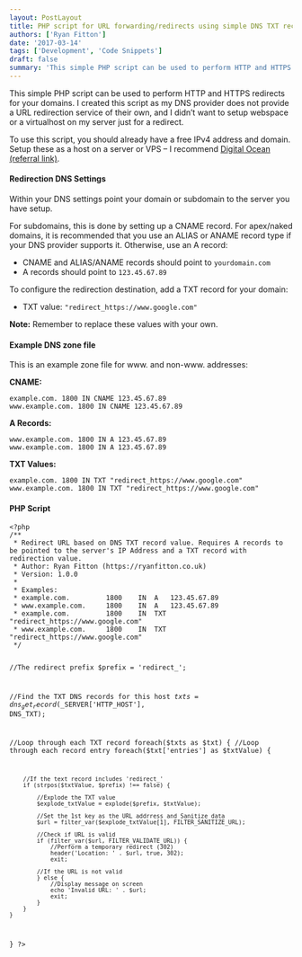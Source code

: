 ```yaml
---
layout: PostLayout
title: PHP script for URL forwarding/redirects using simple DNS TXT records
authors: ['Ryan Fitton']
date: '2017-03-14'
tags: ['Development', 'Code Snippets']
draft: false
summary: 'This simple PHP script can be used to perform HTTP and HTTPS redirects for your domains. I created this script as my DNS provider does not provide a URL redirection service of their own, and I didn&amp;#8217;t want to setup webspace or a virtualhost on my server just for a redirect. To use this script, [&amp;hellip;]'
---
```


<p>This simple PHP script can be used to perform HTTP and HTTPS redirects for your domains. I created this script as my DNS provider does not provide a URL redirection service of their own, and I didn&#8217;t want to setup webspace or a virtualhost on my server just for a redirect.</p>
<p>To use this script, you should already have a free IPv4 address and domain. Setup these as a host on a server or VPS &#8211; I recommend <a href="https://m.do.co/c/fbe5f1c0c98d" target="_blank">Digital Ocean (referral link)</a>.</p>
<h4>Redirection DNS Settings</h4>
<p>Within your DNS settings point your domain or subdomain to the server you have setup.</p>
<p>For subdomains, this is done by setting up a CNAME record. For apex/naked domains, it is recommended that you use an ALIAS or ANAME record type if your DNS provider supports it. Otherwise, use an A record:</p>
<ul>
<li>CNAME and ALIAS/ANAME records should point to <code class="language-markup">yourdomain.com</code></li>
<li>A records should point to <code class="language-markup">123.45.67.89</code></li>
</ul>
<p>To configure the redirection destination, add a TXT record for your domain:</p>
<ul>
<li>TXT value: <code class="language-markup">"redirect_https://www.google.com"</code></li>
</ul>
<p><strong>Note:</strong> Remember to replace these values with your own.</p>
<h4>Example DNS zone file</h4>
<p>This is an example zone file for www. and non-www. addresses:</p>
<p><strong>CNAME:</strong></p>
<pre class="language-markup"><code class="language-markup">example.com. 1800 IN CNAME 123.45.67.89
www.example.com. 1800 IN CNAME 123.45.67.89</code></pre>
<p><strong>A Records:</strong></p>
<pre class="language-markup"><code class="language-markup">www.example.com. 1800 IN A 123.45.67.89
www.example.com. 1800 IN A 123.45.67.89</code></pre>
<p><strong>TXT Values:</strong></p>
<pre class="language-markup"><code class="language-markup">example.com. 1800 IN TXT "redirect_https://www.google.com"
www.example.com. 1800 IN TXT "redirect_https://www.google.com"</code></pre>
<h4>PHP Script</h4>
<pre class="language-php"><code class="language-php">&lt;?php
/**
 * Redirect URL based on DNS TXT record value. Requires A records to be pointed to the server's IP Address and a TXT record with redirection value.
 * Author: Ryan Fitton (https://ryanfitton.co.uk)
 * Version: 1.0.0
 *
 * Examples:
 * example.com.         1800	IN	A	123.45.67.89
 * www.example.com.     1800	IN	A	123.45.67.89
 * example.com.         1800    IN	TXT	"redirect_https://www.google.com"
 * www.example.com.		1800	IN	TXT	"redirect_https://www.google.com"
 */

//The redirect prefix
$prefix = 'redirect_';

//Find the TXT DNS records for this host
$txts = dns_get_record($_SERVER['HTTP_HOST'], DNS_TXT);

//Loop through each TXT record
foreach($txts as $txt) {
    //Loop through each record entry
	foreach($txt['entries'] as $txtValue) {
        
        //If the text record includes 'redirect_'
        if (strpos($txtValue, $prefix) !== false) {
            
            //Explode the TXT value
            $explode_txtValue = explode($prefix, $txtValue);
            
            //Set the 1st key as the URL addrress and Sanitize data
            $url = filter_var($explode_txtValue[1], FILTER_SANITIZE_URL);
            
            //Check if URL is valid
            if (filter_var($url, FILTER_VALIDATE_URL)) {
                //Perform a temporary redirect (302)
                header('Location: ' . $url, true, 302);
                exit;
                
            //If the URL is not valid
            } else {
                //Display message on screen
                echo 'Invalid URL: ' . $url;
                exit;
            }
        }
    }
}
?&gt;</code></pre>